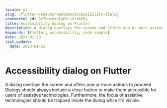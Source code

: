 ```yaml
---
locale: nl
slug: /flutter/codevoorbeelden/accessibility-dialog
contentful_id: 2xTHaevXoIaBtLjViYKGRj
title: Accessibility dialog on Flutter
description: A dialog overlays the screen and offers one or more actions to proceed.
keywords: [Flutter, accessibility, code sample]
date: 2023-01-23
last_update:
  date: 2023-01-23
---
```


# Accessibility dialog on Flutter

A dialog overlays the screen and offers one or more actions to proceed. Dialogs should always include a close button to make them accessible for users of assistive technologies. Furthermore, the focus of assistive technologies should be trapped inside the dialog while it's visible.

<CodeSample id="accessibility-dialog" platform="flutter" locale="nl"/>
